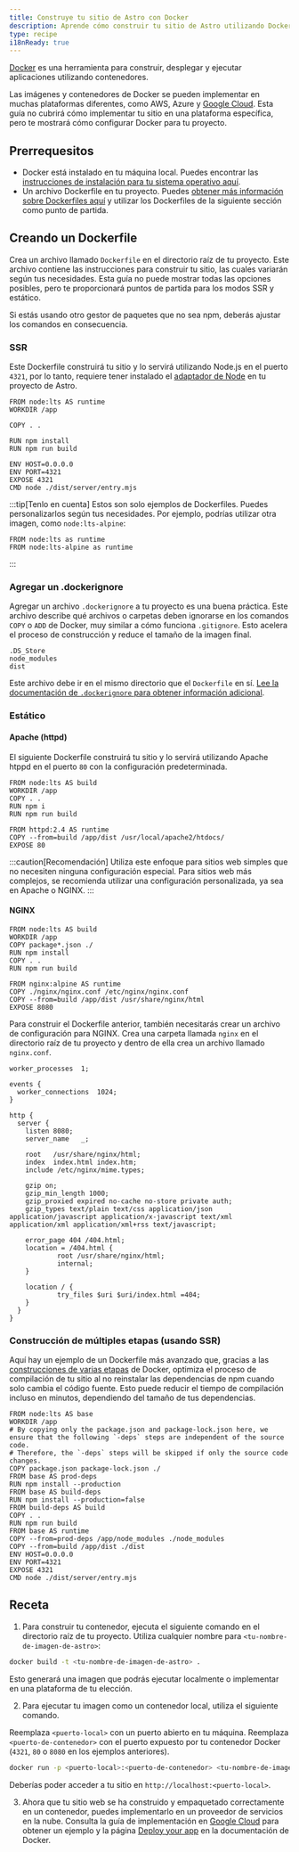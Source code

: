 ```yaml
---
title: Construye tu sitio de Astro con Docker
description: Aprende cómo construir tu sitio de Astro utilizando Docker.
type: recipe
i18nReady: true
---
```


[Docker](https://docker.com) es una herramienta para construir, desplegar y ejecutar aplicaciones utilizando contenedores.

Las imágenes y contenedores de Docker se pueden implementar en muchas plataformas diferentes, como AWS, Azure y [Google Cloud](/es/guides/deploy/google-cloud/#cloud-run-ssr-and-static). Esta guía no cubrirá cómo implementar tu sitio en una plataforma específica, pero te mostrará cómo configurar Docker para tu proyecto.

## Prerrequesitos

- Docker está instalado en tu máquina local. Puedes encontrar las [instrucciones de instalación para tu sistema operativo aquí](https://docs.docker.com/get-docker/).
- Un archivo Dockerfile en tu proyecto. Puedes [obtener más información sobre Dockerfiles aquí](https://docs.docker.com/engine/reference/builder/) y utilizar los Dockerfiles de la siguiente sección como punto de partida.

## Creando un Dockerfile

Crea un archivo llamado `Dockerfile` en el directorio raíz de tu proyecto. Este archivo contiene las instrucciones para construir tu sitio, las cuales variarán según tus necesidades. Esta guía no puede mostrar todas las opciones posibles, pero te proporcionará puntos de partida para los modos SSR y estático.

Si estás usando otro gestor de paquetes que no sea npm, deberás ajustar los comandos en consecuencia.

### SSR

Este Dockerfile construirá tu sitio y lo servirá utilizando Node.js en el puerto `4321`, por lo tanto, requiere tener instalado el [adaptador de Node](/es/guides/integrations-guide/node/) en tu proyecto de Astro.

```docker title="Dockerfile"
FROM node:lts AS runtime
WORKDIR /app

COPY . .

RUN npm install
RUN npm run build

ENV HOST=0.0.0.0
ENV PORT=4321
EXPOSE 4321
CMD node ./dist/server/entry.mjs
```

:::tip[Tenlo en cuenta]
Estos son solo ejemplos de Dockerfiles. Puedes personalizarlos según tus necesidades. Por ejemplo, podrías utilizar otra imagen, como `node:lts-alpine`:

```docker title="Dockerfile" del={1} add={2}
FROM node:lts as runtime
FROM node:lts-alpine as runtime
```
:::

### Agregar un .dockerignore

Agregar un archivo `.dockerignore` a tu proyecto es una buena práctica. Este archivo describe qué archivos o carpetas deben ignorarse en los comandos `COPY` o `ADD` de Docker, muy similar a cómo funciona `.gitignore`. Esto acelera el proceso de construcción y reduce el tamaño de la imagen final.

```docker title=".dockerignore"
.DS_Store
node_modules
dist
```

Este archivo debe ir en el mismo directorio que el `Dockerfile` en sí. [Lee la documentación de `.dockerignore` para obtener información adicional](https://docs.docker.com/engine/reference/builder/#dockerignore-file).

### Estático

#### Apache (httpd)

El siguiente Dockerfile construirá tu sitio y lo servirá utilizando Apache htppd en el puerto `80` con la configuración predeterminada.

```docker title="Dockerfile"
FROM node:lts AS build
WORKDIR /app
COPY . .
RUN npm i
RUN npm run build

FROM httpd:2.4 AS runtime
COPY --from=build /app/dist /usr/local/apache2/htdocs/
EXPOSE 80
```

:::caution[Recomendación]
Utiliza este enfoque para sitios web simples que no necesiten ninguna configuración especial. Para sitios web más complejos, se recomienda utilizar una configuración personalizada, ya sea en Apache o NGINX.
:::

#### NGINX

```docker title="Dockerfile"
FROM node:lts AS build
WORKDIR /app
COPY package*.json ./
RUN npm install
COPY . .
RUN npm run build

FROM nginx:alpine AS runtime
COPY ./nginx/nginx.conf /etc/nginx/nginx.conf
COPY --from=build /app/dist /usr/share/nginx/html
EXPOSE 8080
```

Para construir el Dockerfile anterior, también necesitarás crear un archivo de configuración para NGINX. Crea una carpeta llamada `nginx` en el directorio raíz de tu proyecto y dentro de ella crea un archivo llamado `nginx.conf`.

```nginx title="nginx.conf"
worker_processes  1;

events {
  worker_connections  1024;
}

http {
  server {
    listen 8080;
    server_name   _;

    root   /usr/share/nginx/html;
    index  index.html index.htm;
    include /etc/nginx/mime.types;

    gzip on;
    gzip_min_length 1000;
    gzip_proxied expired no-cache no-store private auth;
    gzip_types text/plain text/css application/json application/javascript application/x-javascript text/xml application/xml application/xml+rss text/javascript;

    error_page 404 /404.html;
    location = /404.html {
            root /usr/share/nginx/html;
            internal;
    }

    location / {
            try_files $uri $uri/index.html =404;
    }
  }
}
```

### Construcción de múltiples etapas (usando SSR)

Aquí hay un ejemplo de un Dockerfile más avanzado que, gracias a las [construcciones de varias etapas](https://docs.docker.com/build/building/multi-stage/) de Docker, optimiza el proceso de compilación de tu sitio al no reinstalar las dependencias de npm cuando solo cambia el código fuente. Esto puede reducir el tiempo de compilación incluso en minutos, dependiendo del tamaño de tus dependencias.

```docker title="Dockerfile"
FROM node:lts AS base
WORKDIR /app
# By copying only the package.json and package-lock.json here, we ensure that the following `-deps` steps are independent of the source code.
# Therefore, the `-deps` steps will be skipped if only the source code changes.
COPY package.json package-lock.json ./
FROM base AS prod-deps
RUN npm install --production
FROM base AS build-deps
RUN npm install --production=false
FROM build-deps AS build
COPY . .
RUN npm run build
FROM base AS runtime
COPY --from=prod-deps /app/node_modules ./node_modules
COPY --from=build /app/dist ./dist
ENV HOST=0.0.0.0
ENV PORT=4321
EXPOSE 4321
CMD node ./dist/server/entry.mjs
```

## Receta

1. Para construir tu contenedor, ejecuta el siguiente comando en el directorio raíz de tu proyecto. Utiliza cualquier nombre para `<tu-nombre-de-imagen-de-astro>`:

```bash
docker build -t <tu-nombre-de-imagen-de-astro> .
```

Esto generará una imagen que podrás ejecutar localmente o implementar en una plataforma de tu elección.

2. Para ejecutar tu imagen como un contenedor local, utiliza el siguiente comando. 

Reemplaza `<puerto-local>` con un puerto abierto en tu máquina. Reemplaza `<puerto-de-contenedor>` con el puerto expuesto por tu contenedor Docker (`4321`, `80` o `8080` en los ejemplos anteriores).

```bash
docker run -p <puerto-local>:<puerto-de-contenedor> <tu-nombre-de-imagen-de-astro>
```

Deberías poder acceder a tu sitio en `http://localhost:<puerto-local>`.

3. Ahora que tu sitio web se ha construido y empaquetado correctamente en un contenedor, puedes implementarlo en un proveedor de servicios en la nube. Consulta la guía de implementación en [Google Cloud](https://cloud.google.com) para obtener un ejemplo y la página [Deploy your app](https://docs.docker.com/language/nodejs/deploy/) en la documentación de Docker.

